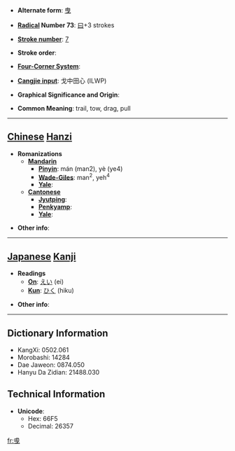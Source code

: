 * '''Alternate form''': [[曳]]

* '''[[Wiktionary:Chinese radical index| Radical]] Number 73''': [[Wiktionary:Chinese radical index 曰|曰]]+3 strokes

* '''[[Wiktionary:Chinese total strokes index|Stroke number]]''': [[Wiktionary:Chinese total strokes index 7|7]]

* '''Stroke order''': 

* '''[[Wiktionary:Chinese four corner index|Four-Corner System]]''': 

* '''[[Wiktionary:Chinese Cangjie index|Cangjie input]]''': 戈中田心 (ILWP)

* '''Graphical Significance and Origin''': 

* '''Common Meaning''': trail, tow, drag, pull

----

== [[Chinese]] [[Hanzi]] ==

* '''Romanizations'''
** '''[[Mandarin]]'''
*** '''[[Pinyin]]''': mán (man2), yè (ye4)
*** '''[[Wade-Giles]]''': man<sup>2</sup>, yeh<sup>4</sup>
*** '''[[Yale]]''': 
** '''[[Cantonese]]'''
*** '''[[Jyutping]]''':
*** '''[[Penkyamp]]''': 
*** '''[[Yale]]''': 

* '''Other info''': 

----

== [[Japanese]] [[Kanji]] ==

* '''Readings'''
** '''[[On]]''': [[えい]] (ei)
** '''[[Kun]]''': [[ひく]] (hiku)

* '''Other info''':  

----

== Dictionary Information ==

* KangXi: 0502.061
* Morobashi: 14284
* Dae Jaweon: 0874.050
* Hanyu Da Zidian: 21488.030

== Technical Information ==

* '''Unicode''':
** Hex: 66F5
** Decimal: 26357

[[fr:曵]]